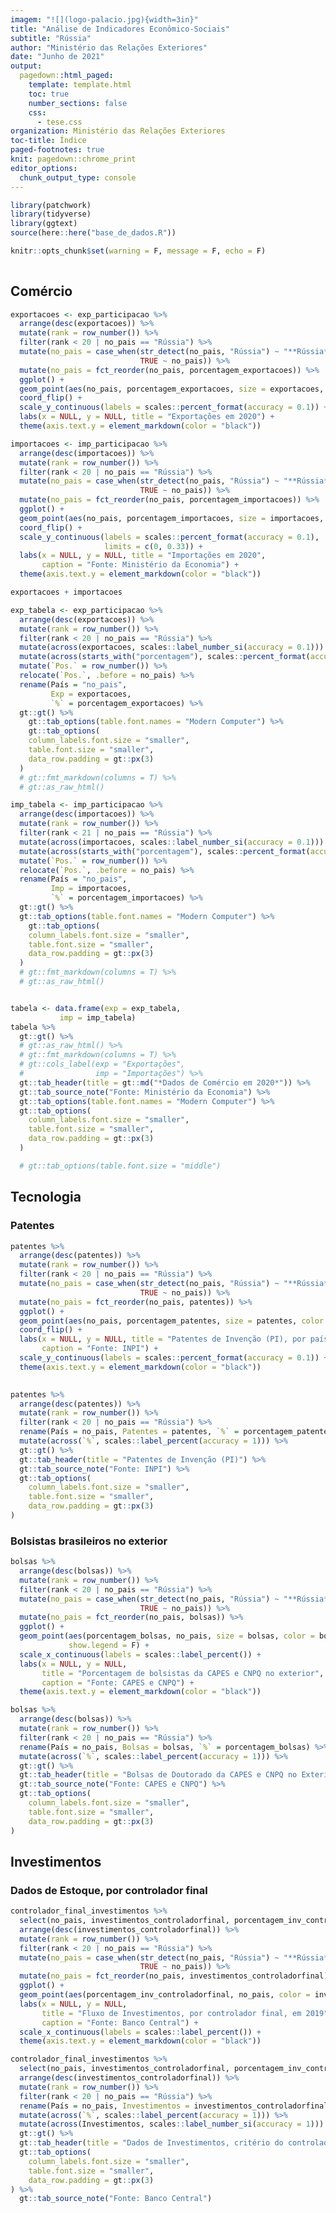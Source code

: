 ```yaml
---
imagem: "![](logo-palacio.jpg){width=3in}"
title: "Análise de Indicadores Econômico-Sociais"
subtitle: "Rússia"
author: "Ministério das Relações Exteriores"
date: "Junho de 2021"
output:
  pagedown::html_paged:
    template: template.html
    toc: true
    number_sections: false
    css:
      - tese.css
organization: Ministério das Relações Exteriores
toc-title: Índice
paged-footnotes: true
knit: pagedown::chrome_print
editor_options: 
  chunk_output_type: console
---
```


```r
library(patchwork)
library(tidyverse)
library(ggtext)
source(here::here("base_de_dados.R"))

knitr::opts_chunk$set(warning = F, message = F, echo = F)
  
```
\newpage

## Comércio

```r
exportacoes <- exp_participacao %>% 
  arrange(desc(exportacoes)) %>% 
  mutate(rank = row_number()) %>% 
  filter(rank < 20 | no_pais == "Rússia") %>% 
  mutate(no_pais = case_when(str_detect(no_pais, "Rússia") ~ "**Rússia**",
                             TRUE ~ no_pais)) %>% 
  mutate(no_pais = fct_reorder(no_pais, porcentagem_exportacoes)) %>% 
  ggplot() +
  geom_point(aes(no_pais, porcentagem_exportacoes, size = exportacoes, color = exportacoes), show.legend = F) +
  coord_flip() +
  scale_y_continuous(labels = scales::percent_format(accuracy = 0.1)) +
  labs(x = NULL, y = NULL, title = "Exportações em 2020") +
  theme(axis.text.y = element_markdown(color = "black"))

importacoes <- imp_participacao %>% 
  arrange(desc(importacoes)) %>% 
  mutate(rank = row_number()) %>% 
  filter(rank < 20 | no_pais == "Rússia") %>% 
  mutate(no_pais = case_when(str_detect(no_pais, "Rússia") ~ "**Rússia**",
                             TRUE ~ no_pais)) %>% 
  mutate(no_pais = fct_reorder(no_pais, porcentagem_importacoes)) %>% 
  ggplot() +
  geom_point(aes(no_pais, porcentagem_importacoes, size = importacoes, color = importacoes), show.legend = F) +
  coord_flip() +
  scale_y_continuous(labels = scales::percent_format(accuracy = 0.1),
                     limits = c(0, 0.33)) +
  labs(x = NULL, y = NULL, title = "Importações em 2020",
       caption = "Fonte: Ministério da Economia") +
  theme(axis.text.y = element_markdown(color = "black"))

exportacoes + importacoes

```

```r
exp_tabela <- exp_participacao %>% 
  arrange(desc(exportacoes)) %>% 
  mutate(rank = row_number()) %>% 
  filter(rank < 20 | no_pais == "Rússia") %>% 
  mutate(across(exportacoes, scales::label_number_si(accuracy = 0.1))) %>% 
  mutate(across(starts_with("porcentagem"), scales::percent_format(accuracy = 0.1))) %>% 
  mutate(`Pos.` = row_number()) %>% 
  relocate(`Pos.`, .before = no_pais) %>% 
  rename(País = "no_pais",
         Exp = exportacoes,
         `%` = porcentagem_exportacoes) %>% 
  gt::gt() %>% 
    gt::tab_options(table.font.names = "Modern Computer") %>% 
    gt::tab_options(
    column_labels.font.size = "smaller",
    table.font.size = "smaller",
    data_row.padding = gt::px(3)
  ) 
  # gt::fmt_markdown(columns = T) %>% 
  # gt::as_raw_html()

imp_tabela <- imp_participacao %>% 
  arrange(desc(importacoes)) %>% 
  mutate(rank = row_number()) %>% 
  filter(rank < 21 | no_pais == "Rússia") %>% 
  mutate(across(importacoes, scales::label_number_si(accuracy = 0.1))) %>% 
  mutate(across(starts_with("porcentagem"), scales::percent_format(accuracy = 0.1))) %>% 
  mutate(`Pos.` = row_number()) %>% 
  relocate(`Pos.`, .before = no_pais) %>% 
  rename(País = "no_pais",
         Imp = importacoes,
         `%` = porcentagem_importacoes) %>% 
  gt::gt() %>% 
  gt::tab_options(table.font.names = "Modern Computer") %>% 
    gt::tab_options(
    column_labels.font.size = "smaller",
    table.font.size = "smaller",
    data_row.padding = gt::px(3)
  ) 
  # gt::fmt_markdown(columns = T) %>% 
  # gt::as_raw_html()


tabela <- data.frame(exp = exp_tabela,
           imp = imp_tabela)
tabela %>% 
  gt::gt() %>% 
  # gt::as_raw_html() %>% 
  # gt::fmt_markdown(columns = T) %>%
  # gt::cols_label(exp = "Exportações",
  #                imp = "Importações") %>% 
  gt::tab_header(title = gt::md("*Dados de Comércio em 2020*")) %>%
  gt::tab_source_note("Fonte: Ministério da Economia") %>% 
  gt::tab_options(table.font.names = "Modern Computer") %>% 
  gt::tab_options(
    column_labels.font.size = "smaller",
    table.font.size = "smaller",
    data_row.padding = gt::px(3)
  ) 

  # gt::tab_options(table.font.size = "middle")

```



\newpage

## Tecnologia

### Patentes

```r
patentes %>% 
  arrange(desc(patentes)) %>% 
  mutate(rank = row_number()) %>% 
  filter(rank < 20 | no_pais == "Rússia") %>% 
  mutate(no_pais = case_when(str_detect(no_pais, "Rússia") ~ "**Rússia**",
                             TRUE ~ no_pais)) %>% 
  mutate(no_pais = fct_reorder(no_pais, patentes)) %>% 
  ggplot() +
  geom_point(aes(no_pais, porcentagem_patentes, size = patentes, color = patentes), show.legend = F) +
  coord_flip() +
  labs(x = NULL, y = NULL, title = "Patentes de Invenção (PI), por país",
       caption = "Fonte: INPI") +
  scale_y_continuous(labels = scales::percent_format(accuracy = 0.1)) +
  theme(axis.text.y = element_markdown(color = "black"))
  
```

```r
patentes %>% 
  arrange(desc(patentes)) %>% 
  mutate(rank = row_number()) %>% 
  filter(rank < 20 | no_pais == "Rússia") %>% 
  rename(País = no_pais, Patentes = patentes, `%` = porcentagem_patentes) %>%
  mutate(across(`%`, scales::label_percent(accuracy = 1))) %>% 
  gt::gt() %>% 
  gt::tab_header(title = "Patentes de Invenção (PI)") %>% 
  gt::tab_source_note("Fonte: INPI") %>% 
  gt::tab_options(
    column_labels.font.size = "smaller",
    table.font.size = "smaller",
    data_row.padding = gt::px(3)
)

```

### Bolsistas brasileiros no exterior

```r
bolsas %>% 
  arrange(desc(bolsas)) %>% 
  mutate(rank = row_number()) %>% 
  filter(rank < 20 | no_pais == "Rússia") %>% 
  mutate(no_pais = case_when(str_detect(no_pais, "Rússia") ~ "**Rússia**",
                             TRUE ~ no_pais)) %>% 
  mutate(no_pais = fct_reorder(no_pais, bolsas)) %>% 
  ggplot() +
  geom_point(aes(porcentagem_bolsas, no_pais, size = bolsas, color = bolsas),
             show.legend = F) +
  scale_x_continuous(labels = scales::label_percent()) +
  labs(x = NULL, y = NULL, 
       title = "Porcentagem de bolsistas da CAPES e CNPQ no exterior",
       caption = "Fonte: CAPES e CNPQ") +
  theme(axis.text.y = element_markdown(color = "black"))

```

```r
bolsas %>% 
  arrange(desc(bolsas)) %>% 
  mutate(rank = row_number()) %>% 
  filter(rank < 20 | no_pais == "Rússia") %>% 
  rename(País = no_pais, Bolsas = bolsas, `%` = porcentagem_bolsas) %>%
  mutate(across(`%`, scales::label_percent(accuracy = 1))) %>% 
  gt::gt() %>% 
  gt::tab_header(title = "Bolsas de Doutorado da CAPES e CNPQ no Exterior") %>% 
  gt::tab_source_note("Fonte: CAPES e CNPQ") %>% 
  gt::tab_options(
    column_labels.font.size = "smaller",
    table.font.size = "smaller",
    data_row.padding = gt::px(3)
)

```


## Investimentos

### Dados de Estoque, por controlador final

```r
controlador_final_investimentos %>% 
  select(no_pais, investimentos_controladorfinal, porcentagem_inv_controladorfinal) %>% 
  arrange(desc(investimentos_controladorfinal)) %>% 
  mutate(rank = row_number()) %>% 
  filter(rank < 20 | no_pais == "Rússia") %>% 
  mutate(no_pais = case_when(str_detect(no_pais, "Rússia") ~ "**Rússia**",
                             TRUE ~ no_pais)) %>% 
  mutate(no_pais = fct_reorder(no_pais, investimentos_controladorfinal)) %>% 
  ggplot() +
  geom_point(aes(porcentagem_inv_controladorfinal, no_pais, color = investimentos_controladorfinal, size = investimentos_controladorfinal), show.legend = F) +
  labs(x = NULL, y = NULL,
       title = "Fluxo de Investimentos, por controlador final, em 2019",
       caption = "Fonte: Banco Central") +
  scale_x_continuous(labels = scales::label_percent()) +
  theme(axis.text.y = element_markdown(color = "black"))

```

```r
controlador_final_investimentos %>% 
  select(no_pais, investimentos_controladorfinal, porcentagem_inv_controladorfinal) %>% 
  arrange(desc(investimentos_controladorfinal)) %>% 
  mutate(rank = row_number()) %>% 
  filter(rank < 20 | no_pais == "Rússia") %>% 
  rename(País = no_pais, Investimentos = investimentos_controladorfinal, `%` = porcentagem_inv_controladorfinal) %>%
  mutate(across(`%`, scales::label_percent(accuracy = 1))) %>% 
  mutate(across(Investimentos, scales::label_number_si(accuracy = 1))) %>% 
  gt::gt() %>% 
  gt::tab_header(title = "Dados de Investimentos, critério do controlador final") %>% 
  gt::tab_options(
    column_labels.font.size = "smaller",
    table.font.size = "smaller",
    data_row.padding = gt::px(3)
) %>% 
  gt::tab_source_note("Fonte: Banco Central")

```